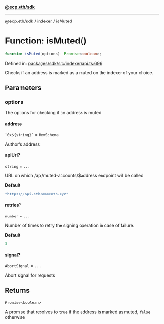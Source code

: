 [**@ecp.eth/sdk**](../../index.mdx)

***

[@ecp.eth/sdk](/sdk-reference/index.mdx) / [indexer](/sdk-reference/indexer/index.mdx) / isMuted

# Function: isMuted()

```ts
function isMuted(options): Promise<boolean>;
```

Defined in: [packages/sdk/src/indexer/api.ts:696](https://github.com/ecp-eth/comments-monorepo/blob/main/packages/sdk/src/indexer/api.ts#L696)

Checks if an address is marked as a muted on the indexer of your choice.

## Parameters

### options

The options for checking if an address is muted

#### address

`` `0x${string}` `` = `HexSchema`

Author's address

#### apiUrl?

`string` = `...`

URL on which /api/muted-accounts/$address endpoint will be called

**Default**

```ts
"https://api.ethcomments.xyz"
```

#### retries?

`number` = `...`

Number of times to retry the signing operation in case of failure.

**Default**

```ts
3
```

#### signal?

`AbortSignal` = `...`

Abort signal for requests

## Returns

`Promise`\<`boolean`\>

A promise that resolves to `true` if the address is marked as muted, `false` otherwise
